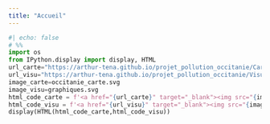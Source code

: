 ```yaml
---
title: "Accueil"
---
```


```python
#| echo: false
# %%
import os 
from IPython.display import display, HTML
url_carte="https://arthur-tena.github.io/projet_pollution_occitanie/Carte/"
url_visu="https://arthur-tena.github.io/projet_pollution_occitanie/Visualisation/"
image_carte=occitanie_carte.svg
image_visu=graphiques.svg
html_code_carte = f'<a href="{url_carte}" target="_blank"><img src="{image_carte}" alt="Image"></a>'
html_code_visu = f'<a href="{url_visu}" target="_blank"><img src="{image_visu}" alt="Image"></a>'
display(HTML(html_code_carte,html_code_visu))
```